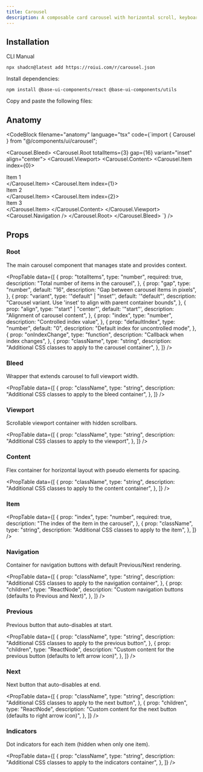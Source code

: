 ```yaml
---
title: Carousel
description: A composable card carousel with horizontal scroll, keyboard and button navigation.
---
```


<ComponentPreview name="carousel-demo" />

## Installation

<InstallationTabs>

<InstallationTabsList>
    <InstallationTabsTrigger value="cli">CLI</InstallationTabsTrigger>
    <InstallationTabsTrigger value="manual">Manual</InstallationTabsTrigger>
</InstallationTabsList>

<InstallationTabsContent value="cli">

```package-install
npx shadcn@latest add https://roiui.com/r/carousel.json
```

</InstallationTabsContent>

<InstallationTabsContent value="manual" data-manual="true">

Install dependencies:

```package-install
npm install @base-ui-components/react @base-ui-components/utils
```

Copy and paste the following files:

<ComponentSource
    name="carousel"
/>

</InstallationTabsContent>

</InstallationTabs>

## Anatomy

<CodeBlock
filename="anatomy"
  language="tsx"
  code={`import { Carousel } from "@/components/ui/carousel";

<Carousel.Bleed>
  <Carousel.Root totalItems={3} gap={16} variant="inset" align="center">
    <Carousel.Viewport>
      <Carousel.Content>
        <Carousel.Item index={0}>
          <div>Item 1</div>
        </Carousel.Item>
        <Carousel.Item index={1}>
          <div>Item 2</div>
        </Carousel.Item>
        <Carousel.Item index={2}>
          <div>Item 3</div>
        </Carousel.Item>
      </Carousel.Content>
    </Carousel.Viewport>
    <Carousel.Navigation />
  </Carousel.Root>
</Carousel.Bleed>
`} />

## Props

### Root

The main carousel component that manages state and provides context.

<PropTable
    data={[
        {
            prop: "totalItems",
            type: "number",
            required: true,
            description: "Total number of items in the carousel",
        },
        {
            prop: "gap",
            type: "number",
            default: "16",
            description: "Gap between carousel items in pixels",
        },
        {
            prop: "variant",
            type: '"default" | "inset"',
            default: '"default"',
            description: "Carousel variant. Use 'inset' to align with parent container bounds",
        },
        {
            prop: "align",
            type: '"start" | "center"',
            default: '"start"',
            description: "Alignment of carousel content",
        },
        {
            prop: "index",
            type: "number",
            description: "Controlled index value",
        },
        {
            prop: "defaultIndex",
            type: "number",
            default: "0",
            description: "Default index for uncontrolled mode",
        },
        {
            prop: "onIndexChange",
            type: "function",
            description: "Callback when index changes",
        },
        {
            prop: "className",
            type: "string",
            description: "Additional CSS classes to apply to the carousel container",
        },
    ]}
/>

### Bleed

Wrapper that extends carousel to full viewport width.

<PropTable
    data={[
        {
            prop: "className",
            type: "string",
            description: "Additional CSS classes to apply to the bleed container",
        },
    ]}
/>

### Viewport

Scrollable viewport container with hidden scrollbars.

<PropTable
    data={[
        {
            prop: "className",
            type: "string",
            description: "Additional CSS classes to apply to the viewport",
        },
    ]}
/>

### Content

Flex container for horizontal layout with pseudo elements for spacing.

<PropTable
    data={[
        {
            prop: "className",
            type: "string",
            description: "Additional CSS classes to apply to the content container",
        },
    ]}
/>

### Item

<PropTable
    data={[
        {
            prop: "index",
            type: "number",
            required: true,
            description: "The index of the item in the carousel",
        },
        {
            prop: "className",
            type: "string",
            description: "Additional CSS classes to apply to the item",
        },
    ]}
/>

### Navigation

Container for navigation buttons with default Previous/Next rendering.

<PropTable
    data={[
        {
            prop: "className",
            type: "string",
            description: "Additional CSS classes to apply to the navigation container",
        },
        {
            prop: "children",
            type: "ReactNode",
            description: "Custom navigation buttons (defaults to Previous and Next)",
        },
    ]}
/>

### Previous

Previous button that auto-disables at start.

<PropTable
    data={[
        {
            prop: "className",
            type: "string",
            description: "Additional CSS classes to apply to the previous button",
        },
        {
            prop: "children",
            type: "ReactNode",
            description: "Custom content for the previous button (defaults to left arrow icon)",
        },
    ]}
/>

### Next

Next button that auto-disables at end.

<PropTable
    data={[
        {
            prop: "className",
            type: "string",
            description: "Additional CSS classes to apply to the next button",
        },
        {
            prop: "children",
            type: "ReactNode",
            description: "Custom content for the next button (defaults to right arrow icon)",
        },
    ]}
/>

### Indicators

Dot indicators for each item (hidden when only one item).

<PropTable
    data={[
        {
            prop: "className",
            type: "string",
            description: "Additional CSS classes to apply to the indicators container",
        },
    ]}
/>
